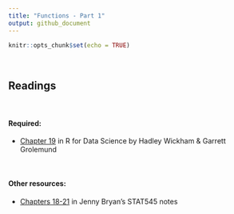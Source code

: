 ```yaml
---
title: "Functions - Part 1"
output: github_document
---
```


```r
knitr::opts_chunk$set(echo = TRUE)
```

<br>

## Readings

<br>

#### Required: 

* [Chapter 19](https://r4ds.had.co.nz/functions.html) in R for Data Science by Hadley Wickham & Garrett Grolemund

<br>

#### Other resources:

* [Chapters 18-21](https://stat545.com/functions-part1.html) in Jenny Bryan's STAT545 notes


